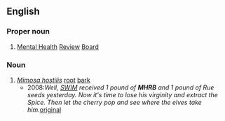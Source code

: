==English==

===Proper noun===
{{en-proper noun}}

# {{lb|en|Australia}} [[mental health|Mental Health]] [[review|Review]] [[board|Board]]

===Noun===
{{en-noun}}

# ''[[w:Mimosa tenuiflora|Mimosa hostilis]]'' [[root]] [[bark]]
#* 2008:''Well, [[SWIM]] received 1 pound of '''MHRB''' and 1 pound of Rue seeds yesterday. Now it's time to lose his virginity and extract the Spice. Then let the cherry pop and see where the elves take him.''[http://www.dmt-nexus.com/forum/default.aspx?g=posts&t=999 original]